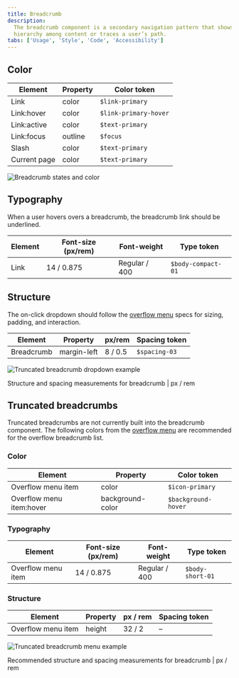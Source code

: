 ```yaml
---
title: Breadcrumb
description:
  The breadcrumb component is a secondary navigation pattern that shows
  hierarchy among content or traces a user’s path.
tabs: ['Usage', 'Style', 'Code', 'Accessibility']
---
```


## Color

| Element      | Property | Color token           |
| ------------ | -------- | --------------------- |
| Link         | color    | `$link-primary`       |
| Link:hover   | color    | `$link-primary-hover` |
| Link:active  | color    | `$text-primary`       |
| Link:focus   | outline  | `$focus`              |
| Slash        | color    | `$text-primary`       |
| Current page | color    | `$text-primary`       |

<Row>
<Column colLg={8}>

![Breadcrumb states and color](images/breadcrumb-style-color.png)

</Column>
</Row>

## Typography

When a user hovers overs a breadcrumb, the breadcrumb link should be underlined.

| Element | Font-size (px/rem) | Font-weight   | Type token         |
| ------- | ------------------ | ------------- | ------------------ |
| Link    | 14 / 0.875         | Regular / 400 | `$body-compact-01` |

## Structure

The on-click dropdown should follow the
[overflow menu](/components/overflow-menu/usage) specs for sizing, padding, and
interaction.

| Element    | Property    | px/rem  | Spacing token |
| ---------- | ----------- | ------- | ------------- |
| Breadcrumb | margin-left | 8 / 0.5 | `$spacing-03` |

<div className="image--fixed">

![Truncated breadcrumb dropdown example](images/breadcrumb-style-2.png)

</div>

<Caption>Structure and spacing measurements for breadcrumb | px / rem</Caption>

## Truncated breadcrumbs

Truncated breadcrumbs are not currently built into the breadcrumb component. The
following colors from the [overflow menu](/components/overflow-menu/style) are
recommended for the overflow breadcrumb list.

### Color

| Element                  | Property         | Color token         |
| ------------------------ | ---------------- | ------------------- |
| Overflow menu item       | color            | `$icon-primary`     |
| Overflow menu item:hover | background-color | `$background-hover` |

### Typography

| Element            | Font-size (px/rem) | Font-weight   | Type token       |
| ------------------ | ------------------ | ------------- | ---------------- |
| Overflow menu item | 14 / 0.875         | Regular / 400 | `$body-short-01` |

### Structure

| Element            | Property | px / rem | Spacing token |
| ------------------ | -------- | -------- | ------------- |
| Overflow menu item | height   | 32 / 2   | –             |

<div className="image--fixed">

![Truncated breadcrumb menu example](images/breadcrumb-style-3.png)

</div>

<Caption>
  Recommended structure and spacing measurements for breadcrumb | px / rem
</Caption>
